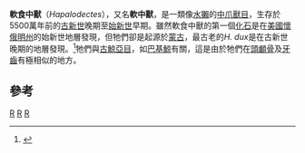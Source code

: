 {{Automatic taxobox
| taxon = Hapalodectes
| authority = 
| fossil_range = 晚[[古新世|古新世]]至早[[始新世|始新世]]
| image = Hapalodectes serus.JPG
| image_width = 250px
| image_caption = ''H. serus''
| subdivision_ranks = [[種|種]]
| subdivision =
* ''H. anthracinus'' <small>Zhou et Gingerich, 1991</small>
* ''H. dux'' <small>Lopatin, 1999</small>
*[[河塘軟食中獸|河塘軟食中獸]] ''H. hetangensis'' <small>Ting et Li, 1987</small>
*[[黃海軟食中獸|黃海軟食中獸]] ''H. huanghaiensis'' <small>Tong et Wang, 2006</small>
* ''H. leptognathus'' <small>Osborn et Wortman, 1892</small>
* ''H. lopatini'' <small>Solé et al., 2017</small>
* ''H. paleocenus'' <small>Beard et al., 2010</small>
* ''H. serus'' <small>Matthew et Granger, 1925</small>
}}

'''軟食中獸'''（''Hapalodectes''），又名'''軟中獸'''，是一類像[[水獺|水獺]]的[[中爪獸目|中爪獸目]]，生存於5500萬年前的[[古新世|古新世]]晚期至[[始新世|始新世]]早期。雖然軟食中獸的第一個[[化石|化石]]是在[[美國|美國]][[懷俄明州|懷俄明州]]的始新世地層發現，但牠們卻是起源於[[蒙古|蒙古]]，最古老的''H. dux''是在古新世晚期的地層發現。<ref>{{Cite journal en|year=2001|author=A.V. Lopatin|title=The Earliest ''Hapalodectes'' (Mesonychia, Mammalia) from the Paleocene of Mongolia|journal=Paleontological Journal|volume=35|pages=426-432|url=http://www.maik.ru/abstract/paleng/1/paleng4_1p426abs.htm|deadurl=yes|archiveurl=https://web.archive.org/web/20160303172706/http://www.maik.ru/abstract/paleng/1/paleng4_1p426abs.htm|archivedate=2016-03-03}}</ref>牠們與[[古鯨亞目|古鯨亞目]]，如[[巴基鯨|巴基鯨]]有關，這是由於牠們在[[頭顱骨|頭顱骨]]及[[牙齒|牙齒]]有極相似的地方。

==參考==
{{reflist}}
{{中爪獸目}}
{{Taxonbar}}
[[Category:軟食中獸屬|R]]
[[Category:古新世哺乳類|R]]
[[Category:始新世哺乳類|R]]